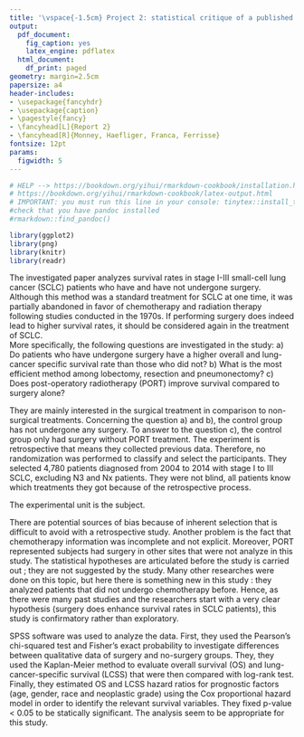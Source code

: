 ```yaml
---
title: '\vspace{-1.5cm} Project 2: statistical critique of a published paper'
output:
  pdf_document:
    fig_caption: yes
    latex_engine: pdflatex
  html_document:
    df_print: paged
geometry: margin=2.5cm
papersize: a4
header-includes:
- \usepackage{fancyhdr}
- \usepackage{caption}
- \pagestyle{fancy}
- \fancyhead[L]{Report 2}
- \fancyhead[R]{Monney, Haefliger, Franca, Ferrisse}
fontsize: 12pt
params:
  figwidth: 5
---
```


```r
# HELP --> https://bookdown.org/yihui/rmarkdown-cookbook/installation.html
# https://bookdown.org/yihui/rmarkdown-cookbook/latex-output.html
# IMPORTANT: you must run this line in your console: tinytex::install_tinytex()
#check that you have pandoc installed
#rmarkdown::find_pandoc()
```

```{=latex}
\thispagestyle{fancy}
```
```r
library(ggplot2)
library(png)
library(knitr)
library(readr)
```

```{=html}
<!--
1. Briefly give the biomedical background for the paper. What question/hypothesis is being investigated? 
  - What question(s) does the study address?
  - Is the study exploratory or confirmatory?
-->
```
\vspace{-1.5cm}

The investigated paper analyzes survival rates in stage I-III small-cell lung cancer (SCLC) patients who have and have not undergone surgery. Although this method was a standard treatment for SCLC at one time, it was partially abandoned in favor of chemotherapy and radiation therapy following studies conducted in the 1970s. If performing surgery does indeed lead to higher survival rates, it should be considered again in the treatment of SCLC. \
More specifically, the following questions are investigated in the study: a) Do patients who have undergone surgery have a higher overall and lung-cancer specific survival rate than those who did not? b) What is the most efficient method among lobectomy, resection and pneumonectomy? c) Does post-operatory radiotherapy (PORT) improve survival compared to surgery alone?




```{=html}
<!-- 
2. What data are collected (include how many individuals, what variables)? 
  - Is this study an experiment or an observational study (who decides who gets the treatment)?
  - What is the ‘treatment’? (Is there a treatment?) How many treatments are there?
  - Is there a control group? Is a placebo used for the control group?
  
  - What are the experimental units?
  - What is the experimental design?
  - Are data values measured or self-reported?
-->
```
```{=html}
<!-- 
3. What analyses were carried out? Are these analyses appropriate for the problem? 
  - (If controlled experiment) Is the experiment run blind? Double-blind?
  -  (If controlled experiment) Is the experiment randomized? (Is the assignment to the treatment
group or control group governed by a chance procedure, rather than by judgement or a haphazard
procedure?) 
  - What potential sources of bias are there? ok
  - Is the study exploratory or confirmatory? ok
  - Are the statistical hypotheses articulated before the study is carried out, or are they suggested
by the study? ok
  - How are the data analyzed? ok
  - Is the analysis appropriate for the design? ~~~~
-->
```

They are mainly interested in the surgical treatment in comparison to non-surgical treatments. Concerning the question a) and b), the control group has not undergone any surgery. To answer to the question c), the control group only had surgery without PORT treatment.
The experiment is retrospective that means they collected previous data. Therefore, no randomization was performed to classify and select the participants. They selected 4,780 patients diagnosed from 2004 to 2014 with stage I to III SCLC, excluding N3 and Nx patients. They were not blind, all patients know which treatments they got because of the retrospective process. 

The experimental unit is the subject. 

There are potential sources of bias because of inherent selection that is difficult to avoid with a retrospective study. Another problem is the fact that chemotherapy information was incomplete and not explicit. Moreover, PORT represented subjects had surgery in other sites that were not analyze in this study. The statistical hypotheses are articulated before the study is carried out ; they are not suggested by the study. Many other researches were done on this topic, but here there is something new in this study : they analyzed patients that did not undergo chemotherapy before. Hence, as there were many past studies and the researchers start with a very clear hypothesis (surgery does enhance survival rates in SCLC patients), this study is confirmatory rather than exploratory.

SPSS software was used to analyze the data. First, they used the Pearson's chi-squared test and Fisher's exact probability to investigate differences between qualitative data of surgery and no-surgery groups. They, they used the Kaplan-Meier method to evaluate overall survival (OS) and lung-cancer-specific survival (LCSS) that were then compared with log-rank test. Finally, they estimated OS and LCSS hazard ratios for prognostic factors (age, gender, race and neoplastic grade) using the Cox proportional hazard model in order to identify the relevant survival variables. They fixed p-value < 0.05 to be statically significant. The analysis seem to be appropriate for this study. 

```{=html}
<!-- 
4. What other analyses should have been done (or might have been done but not shown)? Explain.
  - What confounding factors may be involved?
  - Are any confounding factors controlled for?
-->
```
```{=html}
<!-- 
5. Is there any mention of power of the analyses? How would you go about trying to estimate power? 
  - Is there adequate power? Is the sample size appropriate for the stated aims?
-->
```
```{=html}
<!--
6. What conclusions do the authors draw? Are these conclusions substantiated by the results? Explain 
  - Does the study adequately address the question(s) it attempts to answer? (Can the question(s)
possibly be answered by this study?) 
  - In light of your answers to the above, does the evidence support the conclusions?
-->
```
